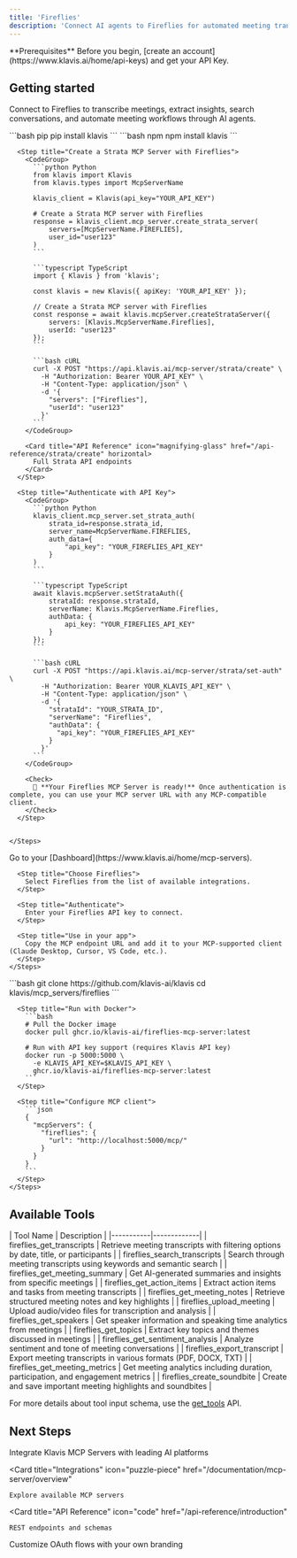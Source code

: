 ```yaml
---
title: 'Fireflies'
description: 'Connect AI agents to Fireflies for automated meeting transcription, note-taking, and conversation analysis'
---
```


<Info>
  **Prerequisites**
  Before you begin, [create an account](https://www.klavis.ai/home/api-keys) and get your API Key.
</Info>

## Getting started

Connect to Fireflies to transcribe meetings, extract insights, search conversations, and automate meeting workflows through AI agents.

<Tabs>
  <Tab title="API">
    <Steps>
      <Step title="Install the SDKs (optional)">
        <CodeGroup>
          ```bash pip
          pip install klavis
          ```
          ```bash npm
          npm install klavis
          ```
        </CodeGroup>
      </Step>
      
      <Step title="Create a Strata MCP Server with Fireflies">
        <CodeGroup>
          ```python Python
          from klavis import Klavis
          from klavis.types import McpServerName
          
          klavis_client = Klavis(api_key="YOUR_API_KEY")
          
          # Create a Strata MCP server with Fireflies
          response = klavis_client.mcp_server.create_strata_server(
              servers=[McpServerName.FIREFLIES],
              user_id="user123"
          )
          ```
          
          ```typescript TypeScript
          import { Klavis } from 'klavis';
          
          const klavis = new Klavis({ apiKey: 'YOUR_API_KEY' });
          
          // Create a Strata MCP server with Fireflies
          const response = await klavis.mcpServer.createStrataServer({
              servers: [Klavis.McpServerName.Fireflies],
              userId: "user123"
          });
          ```
          
          ```bash cURL
          curl -X POST "https://api.klavis.ai/mcp-server/strata/create" \
            -H "Authorization: Bearer YOUR_API_KEY" \
            -H "Content-Type: application/json" \
            -d '{
              "servers": ["Fireflies"],
              "userId": "user123"
            }'
          ```
        </CodeGroup>

        <Card title="API Reference" icon="magnifying-glass" href="/api-reference/strata/create" horizontal>
          Full Strata API endpoints
        </Card>
      </Step>
      
      <Step title="Authenticate with API Key">
        <CodeGroup>
          ```python Python
          klavis_client.mcp_server.set_strata_auth(
              strata_id=response.strata_id,
              server_name=McpServerName.FIREFLIES,
              auth_data={
                  "api_key": "YOUR_FIREFLIES_API_KEY"
              }
          )
          ```
          
          ```typescript TypeScript
          await klavis.mcpServer.setStrataAuth({
              strataId: response.strataId,
              serverName: Klavis.McpServerName.Fireflies,
              authData: {
                  api_key: "YOUR_FIREFLIES_API_KEY"
              }
          });
          ```
          
          ```bash cURL
          curl -X POST "https://api.klavis.ai/mcp-server/strata/set-auth" \
            -H "Authorization: Bearer YOUR_KLAVIS_API_KEY" \
            -H "Content-Type: application/json" \
            -d '{
              "strataId": "YOUR_STRATA_ID",
              "serverName": "Fireflies",
              "authData": {
                "api_key": "YOUR_FIREFLIES_API_KEY"
              }
            }'
          ```
        </CodeGroup>
        
        <Check>
          🎉 **Your Fireflies MCP Server is ready!** Once authentication is complete, you can use your MCP server URL with any MCP-compatible client.
        </Check>
      </Step>
      

    </Steps>
  </Tab>
  
  <Tab title="UI">
    <Steps>
      <Step title="Open Dashboard">
        Go to your [Dashboard](https://www.klavis.ai/home/mcp-servers).
      </Step>
      
      <Step title="Choose Fireflies">
        Select Fireflies from the list of available integrations.
      </Step>
      
      <Step title="Authenticate">
        Enter your Fireflies API key to connect.
      </Step>
      
      <Step title="Use in your app">
        Copy the MCP endpoint URL and add it to your MCP-supported client (Claude Desktop, Cursor, VS Code, etc.).
      </Step>
    </Steps>
  </Tab>
  
  <Tab title="Open Source">
    <Steps>
      <Step title="Clone repository (for developers to build from source)">
        ```bash
        git clone https://github.com/klavis-ai/klavis
        cd klavis/mcp_servers/fireflies
        ```
      </Step>
      
      <Step title="Run with Docker">
        ```bash
        # Pull the Docker image
        docker pull ghcr.io/klavis-ai/fireflies-mcp-server:latest
        
        # Run with API key support (requires Klavis API key)
        docker run -p 5000:5000 \
          -e KLAVIS_API_KEY=$KLAVIS_API_KEY \
          ghcr.io/klavis-ai/fireflies-mcp-server:latest
        ```
      </Step>
      
      <Step title="Configure MCP client">
        ```json
        {
          "mcpServers": {
            "fireflies": {
              "url": "http://localhost:5000/mcp/"
            }
          }
        }
        ```
      </Step>
    </Steps>
  </Tab>
</Tabs>

## Available Tools

<Accordion title="Tools Information">
| Tool Name | Description |
|-----------|-------------|
| fireflies_get_transcripts | Retrieve meeting transcripts with filtering options by date, title, or participants |
| fireflies_search_transcripts | Search through meeting transcripts using keywords and semantic search |
| fireflies_get_meeting_summary | Get AI-generated summaries and insights from specific meetings |
| fireflies_get_action_items | Extract action items and tasks from meeting transcripts |
| fireflies_get_meeting_notes | Retrieve structured meeting notes and key highlights |
| fireflies_upload_meeting | Upload audio/video files for transcription and analysis |
| fireflies_get_speakers | Get speaker information and speaking time analytics from meetings |
| fireflies_get_topics | Extract key topics and themes discussed in meetings |
| fireflies_get_sentiment_analysis | Analyze sentiment and tone of meeting conversations |
| fireflies_export_transcript | Export meeting transcripts in various formats (PDF, DOCX, TXT) |
| fireflies_get_meeting_metrics | Get meeting analytics including duration, participation, and engagement metrics |
| fireflies_create_soundbite | Create and save important meeting highlights and soundbites |
</Accordion>

<Note>For more details about tool input schema, use the [get_tools](https://docs.klavis.ai/api-reference/mcp-server/get-tools) API.</Note>

## Next Steps

<CardGroup>
  <Card
    title="AI Platform Integrations"
    icon="robot"
    href="/documentation/ai-platform-integration/overview"
  >
    Integrate Klavis MCP Servers with leading AI platforms
  </Card>
  
  <Card
    title="Integrations"
    icon="puzzle-piece"
    href="/documentation/mcp-server/overview"
  >
    Explore available MCP servers
  </Card>
  
  <Card
    title="API Reference"
    icon="code"
    href="/api-reference/introduction"
  >
    REST endpoints and schemas
  </Card>
    <Card
    title="White-label Authentication"
    icon="palette"
    href="/documentation/auth/white-label"
  >
    Customize OAuth flows with your own branding
  </Card>
</CardGroup>
